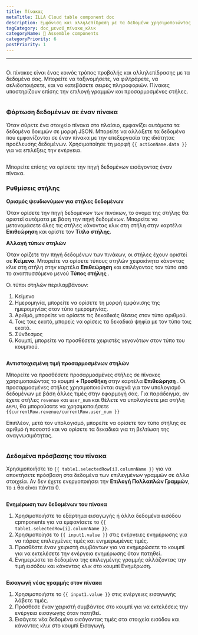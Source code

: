 ```yaml
---
title: Πίνακας
metaTitle: ILLA Cloud table component doc
description: Εμφάνιση και αλληλεπίδραση με τα δεδομένα χρησιμοποιώντας το στοιχείο του πίνακα.
tagCategory: doc_μενού_πίνακα_κλικ
categoryName: 🧬 Assemble components
categoryPriority: 6
postPriority: 1
---
```


* * *

## <Heading hidden>Πίνακας</Heading>

Οι πίνακες είναι ένας κοινός τρόπος προβολής και αλληλεπίδρασης με τα δεδομένα σας. Μπορείτε να ταξινομήσετε, να φιλτράρετε, να σελιδοποιήσετε, και να κατεβάσετε σειρές πληροφοριών. Πίνακες υποστηρίζουν επίσης την επιλογή γραμμών και προσαρμοσμένες στήλες.

<img
  src='https://cdn.illacloud.com/official-website/img/docs/assemble/table.png'
  alt=""
/>

### Φόρτωση δεδομένων σε έναν πίνακα

Όταν σύρετε ένα στοιχείο πίνακα στο πλαίσιο, εμφανίζει αυτόματα τα δεδομένα δοκιμών σε μορφή JSON. Μπορείτε να αλλάξετε τα δεδομένα που εμφανίζονται σε έναν πίνακα με την επεξεργασία της ιδιότητας προέλευσης δεδομένων. Χρησιμοποίησε τη μορφή `{{ actionName.data }}` για να επιλέξεις την ενέργεια.

<img
  src='https://cdn.illacloud.com/official-website/img/docs/assemble/table1.png'
  alt=""
/>

Μπορείτε επίσης να ορίσετε την πηγή δεδομένων εισάγοντας έναν πίνακα.

### Ρυθμίσεις στήλης

**Ορισμός ψευδωνύμων για στήλες δεδομένων**

Όταν ορίσετε την πηγή δεδομένων των πινάκων, το όνομα της στήλης θα οριστεί αυτόματα με βάση την πηγή δεδομένων. Μπορείτε να μετονομάσετε όλες τις στήλες κάνοντας κλικ στη στήλη στην καρτέλα **Επιθεώρηση** και ορίστε τον **Τίτλο στήλης**.

**Αλλαγή τύπων στηλών**

Όταν ορίζετε την πηγή δεδομένων των πινάκων, οι στήλες έχουν οριστεί σε **Κείμενο**. Μπορείτε να ορίσετε τύπους στηλών χειροκίνητα κάνοντας κλικ στη στήλη στην καρτέλα **Επιθεώρηση** και επιλέγοντας τον τύπο από το αναπτυσσόμενο μενού **Τύπος στήλης** .

Οι τύποι στηλών περιλαμβάνουν:

1.  Κείμενο
2.  Ημερομηνία, μπορείτε να ορίσετε τη μορφή εμφάνισης της ημερομηνίας στον τύπο ημερομηνίας.
3.  Αριθμό, μπορείτε να ορίσετε τις δεκαδικές θέσεις στον τύπο αριθμού.
4.  Τοις τοις εκατό, μπορείς να ορίσεις τα δεκαδικά ψηφία με τον τύπο τοις εκατό.
5.  Σύνδεσμος
6.  Κουμπί, μπορείτε να προσθέσετε χειριστές γεγονότων στον τύπο του κουμπιού.

<img
  src='https://cdn.illacloud.com/official-website/img/docs/assemble/table2.png'
  alt=""
/>

**Αντιστοιχισμένη τιμή προσαρμοσμένων στηλών**

Μπορείτε να προσθέσετε προσαρμοσμένες στήλες σε πίνακες χρησιμοποιώντας το κουμπί **+ Προσθήκη** στην καρτέλα **Επιθεώρηση** . Οι προσαρμοσμένες στήλες χρησιμοποιούνται συχνά για τον υπολογισμό δεδομένων με βάση άλλες τιμές στην εφαρμογή σας. Για παράδειγμα, αν έχετε στήλες `revenue` και `user_num` και θέλετε να υπολογίσετε μια στήλη `ARPU`, θα μπορούσατε να χρησιμοποιήσετε `{{currentRow.revenue/currentRow.user_num }}`

Επιπλέον, μετά τον υπολογισμό, μπορείτε να ορίσετε τον τύπο στήλης σε αριθμό ή ποσοστό και να ορίσετε τα δεκαδικά για τη βελτίωση της αναγνωσιμότητας.

<img
  src='https://cdn.illacloud.com/official-website/img/docs/assemble/table3.png'
  alt=""
/>

### Δεδομένα πρόσβασης του πίνακα

Χρησιμοποιήστε το `{{ table1.selectedRow[i].columnName }}` για να αποκτήσετε πρόσβαση στα δεδομένα των επιλεγμένων γραμμών σε άλλα στοιχεία. Αν δεν έχετε ενεργοποιήσει την **Επιλογή Πολλαπλών Γραμμών**, το `i` θα είναι πάντα 0.

<img
  src='https://cdn.illacloud.com/official-website/img/docs/assemble/table4.png'
  alt=""
/>

**Ενημέρωση των δεδομένων του πίνακα**

1.  Χρησιμοποιήστε το εξάρτημα εισαγωγής ή άλλα δεδομένα εισόδου cpmponents για να εμφανίσετε το `{{ table1.selectedRow[i].columnName }}`.
2.  Χρησιμοποίησε το `{{ input1.value }}` στις ενέργειες ενημέρωσης για να πάρεις επιλεγμένες τιμές και ενημερωμένες τιμές.
3.  Προσθέστε έναν χειριστή συμβάντων για να ενημερώσετε το κουμπί για να εκτελέσετε την ενέργεια ενημέρωσης όταν πατηθεί.
4.  Ενημερώστε τα δεδομένα της επιλεγμένης γραμμής αλλάζοντας την τιμή εισόδου και κάνοντας κλικ στο κουμπί Ενημέρωση.

<img
  src='https://cdn.illacloud.com/official-website/img/docs/assemble/table5.png'
  alt=""
/>

**Εισαγωγή νέας γραμμής στον πίνακα**

1.  Χρησιμοποιήστε το `{{ input1.value }}` στις ενέργειες εισαγωγής λάβετε τιμές.
2.  Πρόσθεσε έναν χειριστή συμβάντος στο κουμπί για να εκτελέσεις την ενέργεια εισαγωγής όταν πατηθεί.
3.  Εισάγετε νέα δεδομένα εισάγοντας τιμές στα στοιχεία εισόδου και κάνοντας κλικ στο κουμπί Εισαγωγή.

<img
  src='https://cdn.illacloud.com/official-website/img/docs/assemble/table6.png'
  alt=""
/>
